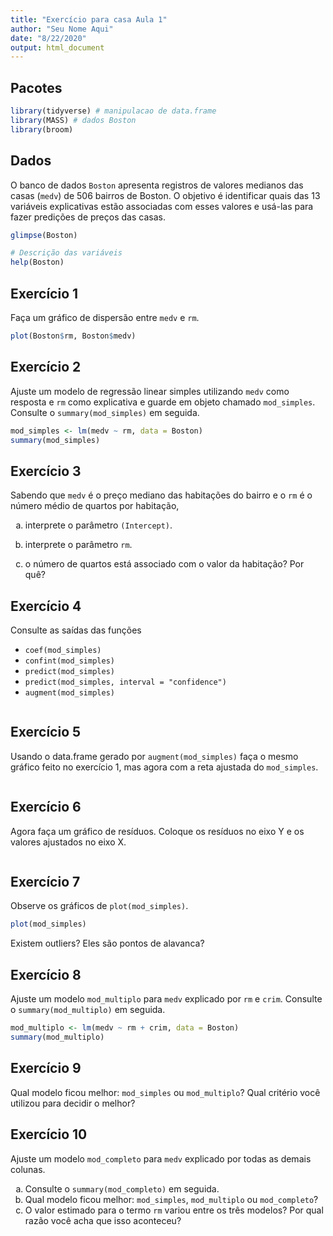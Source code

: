 ```yaml
---
title: "Exercício para casa Aula 1"
author: "Seu Nome Aqui"
date: "8/22/2020"
output: html_document
---
```


## Pacotes

```r
library(tidyverse) # manipulacao de data.frame
library(MASS) # dados Boston
library(broom)
```



## Dados

O banco de dados `Boston` apresenta registros de valores medianos das casas (`medv`) de 506 bairros de Boston. 
O objetivo é identificar quais das 13 variáveis explicativas estão associadas com esses valores e usá-las para fazer predições de preços das casas.

```r
glimpse(Boston)
```

```r
# Descrição das variáveis
help(Boston)
```

## Exercício 1

Faça um gráfico de dispersão entre `medv` e `rm`.

```r
plot(Boston$rm, Boston$medv)
```

## Exercício 2

Ajuste um modelo de regressão linear simples utilizando `medv` como resposta e `rm` como explicativa e guarde em objeto chamado `mod_simples`. Consulte o `summary(mod_simples)` em seguida.

```r
mod_simples <- lm(medv ~ rm, data = Boston)
summary(mod_simples)
```

## Exercício 3

Sabendo que `medv` é o preço mediano das habitações do bairro e o `rm` é o número médio de quartos por habitação, 

a) interprete o parâmetro `(Intercept)`.

b) interprete o parâmetro `rm`.

c) o número de quartos está associado com o valor da habitação? Por quê?


## Exercício 4

Consulte as saídas das funções 

- `coef(mod_simples)`
- `confint(mod_simples)`
- `predict(mod_simples)`
- `predict(mod_simples, interval = "confidence")`
- `augment(mod_simples)`

```r

```

## Exercício 5

Usando o data.frame gerado por `augment(mod_simples)` faça o mesmo gráfico feito no exercício 1, mas agora com a reta ajustada do `mod_simples`.

```r

```

## Exercício 6

Agora faça um gráfico de resíduos. Coloque os resíduos no eixo Y e os valores ajustados no eixo X.

```r

```


## Exercício 7

Observe os gráficos de `plot(mod_simples)`.

```r
plot(mod_simples)
```

Existem outliers? Eles são pontos de alavanca?


## Exercício 8

Ajuste um modelo `mod_multiplo` para `medv` explicado por `rm` e `crim`. Consulte o `summary(mod_multiplo)` em seguida.

```r
mod_multiplo <- lm(medv ~ rm + crim, data = Boston)
summary(mod_multiplo)
```


## Exercício 9

Qual modelo ficou melhor: `mod_simples` ou `mod_multiplo`? Qual critério você utilizou para decidir o melhor?


## Exercício 10

Ajuste um modelo `mod_completo` para `medv` explicado por todas as demais colunas. 

a) Consulte o `summary(mod_completo)` em seguida.
b) Qual modelo ficou melhor: `mod_simples`, `mod_multiplo` ou `mod_completo`?
c) O valor estimado para o termo `rm` variou entre os três modelos? Por qual razão você acha que isso aconteceu?


